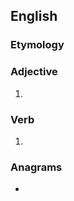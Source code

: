 ==English==

===Etymology===
{{suffix|en|arch|est}}

===Adjective===
{{head|en|adjective superlative form}}

# {{en-superlative of|arch}}

===Verb===
{{head|en|verb form}}

# {{en-archaic second-person singular of|arch}}

===Anagrams===
* {{anagrams|en|Cathers|Charest|E charts|Satcher|archets|charets|charset|chaster|rachets|ratches|scareth|searcht}}